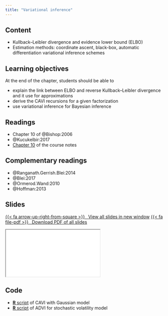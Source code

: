 ```yaml
---
title: "Variational inference"
---
```



## Content

- Kullback--Leibler divergence and evidence lower bound (ELBO)
- Estimation methods: coordinate ascent, black-box, automatic differentiation variational inference schemes

## Learning objectives

At the end of the chapter, students should be able to

- explain the link between ELBO and reverse Kullback--Leibler divergence and it use for approximations
- derive the CAVI recursions for a given factorization
- use variational inference for Bayesian inference

## Readings


- Chapter 10 of @Bishop:2006
- @Kucukelbir:2017
- [Chapter 10](https://lbelzile.github.io/MATH80601A/variational.html) of the course notes

## Complementary readings

- @Ranganath.Gerrish.Blei:2014
- @Blei:2017
- @Ormerod.Wand:2010
- @Hoffman:2013





## Slides


<p class="text-center"><a class="btn btn-success btn-lg" target="_blank" href="../slides/bayesmod-slides10.html">{{< fa arrow-up-right-from-square >}} &ensp;View all slides in new window</a> <a class="btn btn-success btn-lg" target="_blank" href="../slides/bayesmod-slides10.pdf" role="button">{{< fa file-pdf >}} &ensp;Download PDF of all slides</a></p>


<div class="ratio ratio-16x9">
<iframe class="slide-deck" src="../slides/bayesmod-slides10.html"></iframe>
</div>



## Code

- [**R** script](/files/code/10-CAVI.R) of CAVI with Gaussian model
- [**R** script](/files/code/10-stochvol_ADVI.R) of ADVI for stochastic volatility model 

